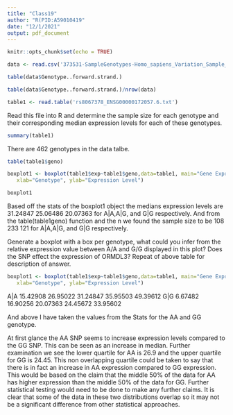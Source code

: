 ```yaml
---
title: "Class19"
author: "R(PID:A59010419"
date: "12/1/2021"
output: pdf_document
---
```


```r
knitr::opts_chunk$set(echo = TRUE)
```


```r
data <- read.csv('373531-SampleGenotypes-Homo_sapiens_Variation_Sample_rs8067378.csv')

```

```r
table(data$Genotype..forward.strand.)
```
```r
table(data$Genotype..forward.strand.)/nrow(data)

```

```r
table1 <- read.table('rs8067378_ENSG00000172057.6.txt')
```

Read this file into R and determine the sample size for each genotype and their
corresponding median expression levels for each of these genotypes.

```r
summary(table1)
```
There are 462 genotypes in the data talbe. 
```r
table(table1$geno)
```



```r
boxplot1 <- boxplot(table1$exp~table1$geno,data=table1, main="Gene Expression per Genotype", 
   xlab="Genotype", ylab="Expression Level")
```
```r
boxplot1

```

Based off the stats of the boxplot1 object the medians expression levels are 
31.24847 25.06486 20.07363 for A|A,A|G, and G|G respectively. And from the table(table1geno) function and the n we found the sample size to be 108 233 121 for A|A,A|G, and G|G respectively. 



 Generate a boxplot with a box per genotype, what could you infer from the relative
expression value between A/A and G/G displayed in this plot? Does the SNP effect the
expression of ORMDL3? 
Repeat of above table for description of answer.
```r
boxplot1 <- boxplot(table1$exp~table1$geno,data=table1, main="Gene Expression per Genotype", 
   xlab="Genotype", ylab="Expression Level")
```
A|A 15.42908 26.95022 31.24847 35.95503 49.39612
G|G 6.67482 16.90256 20.07363 24.45672 33.95602

And above I have taken the values from the Stats for the AA and GG genotype. 

At first glance the AA SNP seems to increase expression levels compared to the GG SNP. This can be seen as an increase in median. Further examination we see the lower quartile for AA is 26.9 and the upper quartile for GG is 24.45. This non overlapping quartile could be taken to say that there is in fact an increase in AA expression compared to GG expression. This would be based on the claim that the middle 50% of the data for AA has higher expression than the middle 50% of the data for GG. Further statistical testing would need to be done to make any further claims. It is clear that some of the data in these two distributions overlap so it may not be a significant difference from other statistical approaches.




